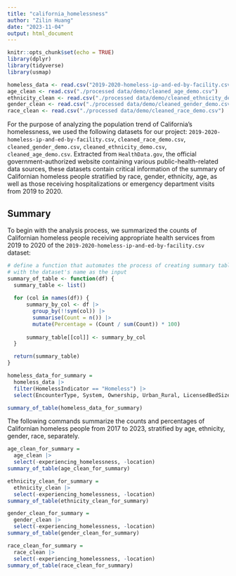 ```yaml
---
title: "california_homelessness"
author: "Zilin Huang"
date: "2023-11-04"
output: html_document
---
```


```r
knitr::opts_chunk$set(echo = TRUE)
library(dplyr)
library(tidyverse)
library(usmap)

homeless_data <- read.csv("2019-2020-homeless-ip-and-ed-by-facility.csv")
age_clean <- read.csv("./processed data/demo/cleaned_age_demo.csv")
ethnicity_clean <- read.csv("./processed data/demo/cleaned_ethnicity_demo.csv")
gender_clean <- read.csv("./processed data/demo/cleaned_gender_demo.csv")
race_clean <- read.csv("./processed data/demo/cleaned_race_demo.csv")
```

For the purpose of analyzing the population trend of California's homelessness, we used the following datasets for our project: `2019-2020-homeless-ip-and-ed-by-facility.csv`, `cleaned_race_demo.csv`, `cleaned_gender_demo.csv`, `cleaned_ethnicity_demo.csv`, `cleaned_age_demo.csv`. Extracted from `HealthData.gov`, the official government-authorized website containing various public-health-related data sources, these datasets contain critical information of the summary of Californian homeless people stratified by race, gender, ethnicity, age, as well as those receiving hospitalizations or emergency department visits from 2019 to 2020.

## Summary

To begin with the analysis process, we summarized the counts of Californian homeless people receiving appropriate health services from 2019 to 2020 of the `2019-2020-homeless-ip-and-ed-by-facility.csv` dataset:

```r
# define a function that automates the process of creating summary table,
# with the dataset's name as the input
summary_of_table <- function(df) {
  summary_table <- list()
  
  for (col in names(df)) {
      summary_by_col <- df |>
        group_by(!!sym(col)) |>
        summarise(Count = n()) |>
        mutate(Percentage = (Count / sum(Count)) * 100)
      
      summary_table[[col]] <- summary_by_col
  }

  return(summary_table)
}
```

```r
homeless_data_for_summary =
  homeless_data |>
  filter(HomelessIndicator == "Homeless") |>
  select(EncounterType, System, Ownership, Urban_Rural, LicensedBedSize, DemographicValue)

summary_of_table(homeless_data_for_summary)
```

The following commands summarize the counts and percentages of Californian homeless people from 2017 to 2023, stratified by age, ethnicity, gender, race, separately.

```r
age_clean_for_summary = 
  age_clean |>
  select(-experiencing_homelessness, -location)
summary_of_table(age_clean_for_summary)
```

```r
ethnicity_clean_for_summary = 
  ethnicity_clean |>
  select(-experiencing_homelessness, -location)
summary_of_table(ethnicity_clean_for_summary)
```

```r
gender_clean_for_summary = 
  gender_clean |>
  select(-experiencing_homelessness, -location)
summary_of_table(gender_clean_for_summary)
```

```r
race_clean_for_summary = 
  race_clean |>
  select(-experiencing_homelessness, -location)
summary_of_table(race_clean_for_summary)
```
